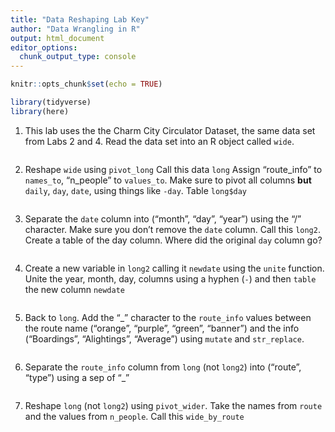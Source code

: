 ```yaml
---
title: "Data Reshaping Lab Key"
author: "Data Wrangling in R"
output: html_document
editor_options: 
  chunk_output_type: console
---
```


```r
knitr::opts_chunk$set(echo = TRUE)
```

```r
library(tidyverse)
library(here)
```

1. This lab uses the the Charm City Circulator Dataset, the same data set from Labs 2 and 4. Read the data set into an R object called `wide`.

```r

```


2. Reshape `wide` using `pivot_long`  Call this data `long` Assign "route_info" to `names_to`,
"n_people" to `values_to`. Make sure to pivot all columns **but**
`daily`, `day`, `date`, using things like `-day`. Table `long$day`

```r

```


3.  Separate the `date` column into ("month", "day", "year") using the "/" character.
Make sure you don't remove the `date` column. Call this `long2`. Create a table of the day column. Where did the original `day` column go?
```r


```

4. Create a new variable in `long2` calling it `newdate` using the `unite` function. Unite the year, month, day, columns using a hyphen (`-`) and then `table` the new column `newdate`

```r

```


5. Back to `long`. Add the "_" character to the `route_info` values between the route name ("orange", "purple",
"green", "banner") and the info ("Boardings", "Alightings", "Average") using `mutate` and `str_replace`.

```r

```

6.  Separate the `route_info` column from `long` (not `long2`) into ("route", "type") using a sep of "_"
```r

```

7. Reshape `long` (not `long2`) using `pivot_wider`. Take the names from `route` and the values from `n_people`. Call this `wide_by_route`

```r

```


